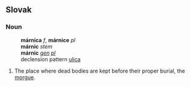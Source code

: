 == Slovak ==
=== Noun ===
:'''márnica''' ''f'', '''márnice''' ''pl''
:'''márnic''' ''stem''
:'''márnic''' ''[[genitive|gen]] [[plural|pl]]''
:declension pattern [[Slovak declension pattern ulica|ulica]]
# The place where dead bodies are kept before their proper burial, the [[morgue]].